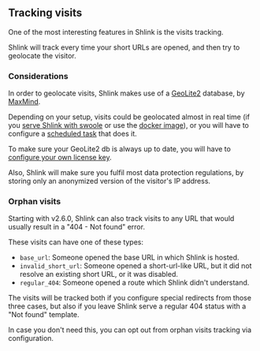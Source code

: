 ## Tracking visits

One of the most interesting features in Shlink is the visits tracking.

Shlink will track every time your short URLs are opened, and then try to geolocate the visitor.

### Considerations

In order to geolocate visits, Shlink makes use of a [GeoLite2](https://dev.maxmind.com/geoip/geoip2/geolite2/) database, by [MaxMind](https://www.maxmind.com).

Depending on your setup, visits could be geolocated almost in real time (if you [serve Shlink with swoole](/documentation/serve-with-swoole) or use the [docker image](/documentation/install-docker-image)), or you will have to configure a [scheduled task](/documentation/long-running-tasks#locate-visits) that does it.

To make sure your GeoLite2 db is always up to date, you will have to [configure your own license key](/documentation/geolite-license-key).

Also, Shlink will make sure you fulfil most data protection regulations, by storing only an anonymized version of the visitor's IP address.

### Orphan visits

Starting with v2.6.0, Shlink can also track visits to any URL that would usually result in a "404 - Not found" error.

These visits can have one of these types:

* `base_url`: Someone opened the base URL in which Shlink is hosted.
* `invalid_short_url`: Someone opened a short-url-like URL, but it did not resolve an existing short URL, or it was disabled.
* `regular_404`: Someone opened a route which Shlink didn't understand.

The visits will be tracked both if you configure special redirects from those three cases, but also if you leave Shlink serve a regular 404 status with a "Not found" template.

In case you don't need this, you can opt out from orphan visits tracking via configuration.

